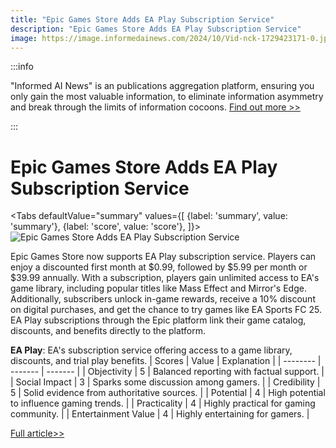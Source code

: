 ```yaml
---
title: "Epic Games Store Adds EA Play Subscription Service"
description: "Epic Games Store Adds EA Play Subscription Service"
image: https://image.informedainews.com/2024/10/Vid-nck-1729423171-0.jpg
---
```



:::info

"Informed AI News" is an publications aggregation platform, ensuring you only gain the most valuable information, to eliminate information asymmetry and break through the limits of information cocoons.  [Find out more >>](/)

:::

# Epic Games Store Adds EA Play Subscription Service


<Tabs
	defaultValue="summary"
	values={[
	{label: 'summary', value: 'summary'},
	{label: 'score', value: 'score'},
]}>
<TabItem value="summary">
<img
  src="https://image.informedainews.com/2024/10/Vid-nck-1729423171-0.jpg"
  alt="Epic Games Store Adds EA Play Subscription Service"
/>



Epic Games Store now supports EA Play subscription service. Players can enjoy a discounted first month at $0.99, followed by $5.99 per month or $39.99 annually. With a subscription, players gain unlimited access to EA's game library, including popular titles like Mass Effect and Mirror's Edge. Additionally, subscribers unlock in-game rewards, receive a 10% discount on digital purchases, and get the chance to try games like EA Sports FC 25. EA Play subscriptions through the Epic platform link their game catalog, discounts, and benefits directly to the platform.

**EA Play**: EA's subscription service offering access to a game library, discounts, and trial play benefits.
</TabItem>
<TabItem value="score">
	| Scores     | Value   | Explanation |
	| -------- | ------- | ------- |
	| Objectivity  | 5    | Balanced reporting with factual support.    |
	| Social Impact | 3     | Sparks some discussion among gamers.    |
	| Credibility    | 5    | Solid evidence from authoritative sources.    |
	| Potential    | 4    | High potential to influence gaming trends.    |
	| Practicality    | 4    | Highly practical for gaming community.    |
	| Entertainment Value    | 4    | Highly entertaining for gamers.    |
</TabItem>
</Tabs>

[Full article>>](https://www.cnbeta.com.tw/articles/game/1449779.htm)
